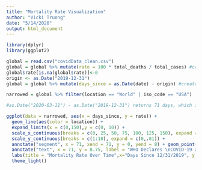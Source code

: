 ```yaml
---
title: "Mortality Rate Visualization"
author: "Vicki Truong"
date: "5/14/2020"
output: html_document
---
```


```r
library(dplyr)
library(ggplot2)

global = read.csv("covidData_clean.csv")
global = global %>% mutate(rate = 100 * total_deaths / total_cases) #create column for mortality rate
global$rate[is.na(global$rate)]<-0
origin <- as.Date("2019-12-31")
global = global %>% mutate(days_since = as.Date(date) - origin) #create column for days since 12/31/2019, the start of our data

narrowed = global %>% filter(location == "World" | iso_code == "USA")

#as.Date("2020-03-11") - as.Date("2019-12-31") returns 71 days, which is the time between the start of the data and when the WHO declared COVID-19 a global pandemic

ggplot(data = narrowed, aes(x = days_since, y = rate)) + 
  geom_line(aes(color = location)) + 
  expand_limits(x = c(0,150),y = c(0, 10)) +
  scale_x_continuous(breaks = c(0, 25, 50, 75, 100, 125, 150), expand = c(0,0.01)) + 
  scale_y_continuous(breaks = c(1:10), expand = c(0,.01)) + 
  annotate("segment", x = 71, xend = 71, y = 0, yend = 8) + geom_point(aes(x = 71, y = 8)) + 
  annotate("text", x = 71, y = 8.75, label = "WHO Declares \nCOVID-19 a \nGlobal Pandemic", size = 2.5) + 
  labs(title = "Mortality Rate Over Time",x="Days Since 12/31/2019", y = "Mortality Rate (Percentage)") + 
  theme_light()
```